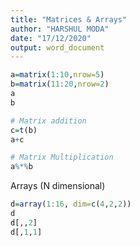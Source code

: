 ---
title: "Matrices & Arrays"
author: "HARSHUL MODA"
date: "17/12/2020"
output: word_document
---
```{r}
a=matrix(1:10,nrow=5)
b=matrix(11:20,nrow=2)
a
b

# Matrix addition
c=t(b)
a+c

# Matrix Multiplication
a%*%b

```

Arrays (N dimensional)
```{r}
d=array(1:16, dim=c(4,2,2))
d
d[,,2]
d[,1,1]
```

